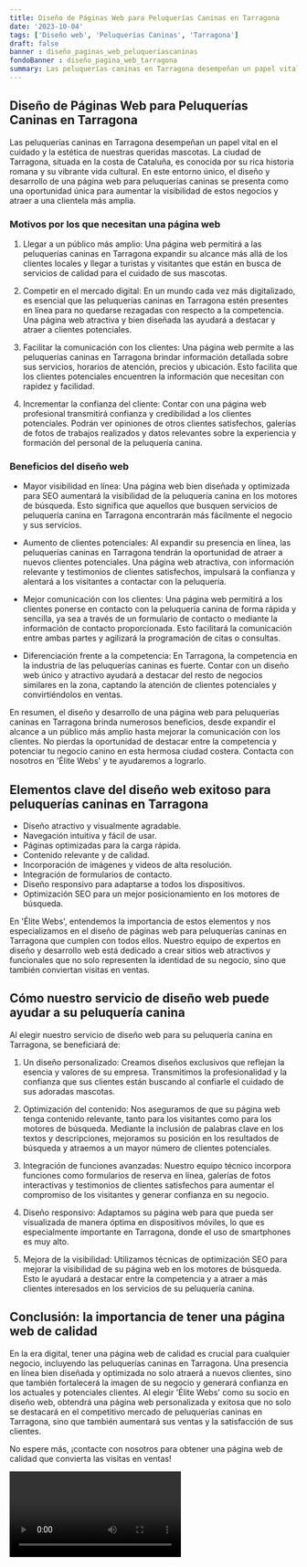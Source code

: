 ```yaml
---
title: Diseño de Páginas Web para Peluquerías Caninas en Tarragona
date: '2023-10-04'
tags: ['Diseño web', 'Peluquerías Caninas', 'Tarragona']
draft: false
banner : diseño_paginas_web_peluqueríascaninas
fondoBanner : diseño_pagina_web_tarragona
summary: Las peluquerías caninas en Tarragona desempeñan un papel vital en el cuidado y la estética de nuestras queridas mascotas. La ciudad de Tarragona, situada en la costa de Cataluña, es conocida por su rica historia romana y su vibrante vida cultural. En este entorno único, el diseño y desarrollo de una página web para peluquerías caninas se presenta como una oportunidad única para aumentar la visibilidad de estos negocios y atraer a una clientela más amplia.
---
```


## Diseño de Páginas Web para Peluquerías Caninas en Tarragona

Las peluquerías caninas en Tarragona desempeñan un papel vital en el cuidado y la estética de nuestras queridas mascotas. La ciudad de Tarragona, situada en la costa de Cataluña, es conocida por su rica historia romana y su vibrante vida cultural. En este entorno único, el diseño y desarrollo de una página web para peluquerías caninas se presenta como una oportunidad única para aumentar la visibilidad de estos negocios y atraer a una clientela más amplia.

### Motivos por los que necesitan una página web

1. Llegar a un público más amplio: Una página web permitirá a las peluquerías caninas en Tarragona expandir su alcance más allá de los clientes locales y llegar a turistas y visitantes que están en busca de servicios de calidad para el cuidado de sus mascotas.

2. Competir en el mercado digital: En un mundo cada vez más digitalizado, es esencial que las peluquerías caninas en Tarragona estén presentes en línea para no quedarse rezagadas con respecto a la competencia. Una página web atractiva y bien diseñada las ayudará a destacar y atraer a clientes potenciales.

3. Facilitar la comunicación con los clientes: Una página web permite a las peluquerías caninas en Tarragona brindar información detallada sobre sus servicios, horarios de atención, precios y ubicación. Esto facilita que los clientes potenciales encuentren la información que necesitan con rapidez y facilidad.

4. Incrementar la confianza del cliente: Contar con una página web profesional transmitirá confianza y credibilidad a los clientes potenciales. Podrán ver opiniones de otros clientes satisfechos, galerías de fotos de trabajos realizados y datos relevantes sobre la experiencia y formación del personal de la peluquería canina.

### Beneficios del diseño web

- Mayor visibilidad en línea: Una página web bien diseñada y optimizada para SEO aumentará la visibilidad de la peluquería canina en los motores de búsqueda. Esto significa que aquellos que busquen servicios de peluquería canina en Tarragona encontrarán más fácilmente el negocio y sus servicios.

- Aumento de clientes potenciales: Al expandir su presencia en línea, las peluquerías caninas en Tarragona tendrán la oportunidad de atraer a nuevos clientes potenciales. Una página web atractiva, con información relevante y testimonios de clientes satisfechos, impulsará la confianza y alentará a los visitantes a contactar con la peluquería.

- Mejor comunicación con los clientes: Una página web permitirá a los clientes ponerse en contacto con la peluquería canina de forma rápida y sencilla, ya sea a través de un formulario de contacto o mediante la información de contacto proporcionada. Esto facilitará la comunicación entre ambas partes y agilizará la programación de citas o consultas.

- Diferenciación frente a la competencia: En Tarragona, la competencia en la industria de las peluquerías caninas es fuerte. Contar con un diseño web único y atractivo ayudará a destacar del resto de negocios similares en la zona, captando la atención de clientes potenciales y convirtiéndolos en ventas.

En resumen, el diseño y desarrollo de una página web para peluquerías caninas en Tarragona brinda numerosos beneficios, desde expandir el alcance a un público más amplio hasta mejorar la comunicación con los clientes. No pierdas la oportunidad de destacar entre la competencia y potenciar tu negocio canino en esta hermosa ciudad costera. Contacta con nosotros en 'Élite Webs' y te ayudaremos a lograrlo.

<GifSeo />

<Cta />

## Elementos clave del diseño web exitoso para peluquerías caninas en Tarragona

- Diseño atractivo y visualmente agradable.
- Navegación intuitiva y fácil de usar.
- Páginas optimizadas para la carga rápida.
- Contenido relevante y de calidad.
- Incorporación de imágenes y videos de alta resolución.
- Integración de formularios de contacto.
- Diseño responsivo para adaptarse a todos los dispositivos.
- Optimización SEO para un mejor posicionamiento en los motores de búsqueda.

En 'Élite Webs', entendemos la importancia de estos elementos y nos especializamos en el diseño de páginas web para peluquerías caninas en Tarragona que cumplen con todos ellos. Nuestro equipo de expertos en diseño y desarrollo web está dedicado a crear sitios web atractivos y funcionales que no solo representen la identidad de su negocio, sino que también conviertan visitas en ventas.

## Cómo nuestro servicio de diseño web puede ayudar a su peluquería canina

Al elegir nuestro servicio de diseño web para su peluquería canina en Tarragona, se beneficiará de:

1. Un diseño personalizado: Creamos diseños exclusivos que reflejan la esencia y valores de su empresa. Transmitimos la profesionalidad y la confianza que sus clientes están buscando al confiarle el cuidado de sus adoradas mascotas.

2. Optimización del contenido: Nos aseguramos de que su página web tenga contenido relevante, tanto para los visitantes como para los motores de búsqueda. Mediante la inclusión de palabras clave en los textos y descripciones, mejoramos su posición en los resultados de búsqueda y atraemos a un mayor número de clientes potenciales.

3. Integración de funciones avanzadas: Nuestro equipo técnico incorpora funciones como formularios de reserva en línea, galerías de fotos interactivas y testimonios de clientes satisfechos para aumentar el compromiso de los visitantes y generar confianza en su negocio.

4. Diseño responsivo: Adaptamos su página web para que pueda ser visualizada de manera óptima en dispositivos móviles, lo que es especialmente importante en Tarragona, donde el uso de smartphones es muy alto.

5. Mejora de la visibilidad: Utilizamos técnicas de optimización SEO para mejorar la visibilidad de su página web en los motores de búsqueda. Esto le ayudará a destacar entre la competencia y a atraer a más clientes interesados en los servicios de su peluquería canina.

## Conclusión: la importancia de tener una página web de calidad

En la era digital, tener una página web de calidad es crucial para cualquier negocio, incluyendo las peluquerías caninas en Tarragona. Una presencia en línea bien diseñada y optimizada no solo atraerá a nuevos clientes, sino que también fortalecerá la imagen de su negocio y generará confianza en los actuales y potenciales clientes. Al elegir 'Élite Webs' como su socio en diseño web, obtendrá una página web personalizada y exitosa que no solo se destacará en el competitivo mercado de peluquerías caninas en Tarragona, sino que también aumentará sus ventas y la satisfacción de sus clientes.

No espere más, ¡contacte con nosotros para obtener una página web de calidad que convierta las visitas en ventas!

<Video />

<CtaBot job='Peluquerías Caninas' city='Tarragona'/>

<Gmaps query='Tarragona+españa+maps' />